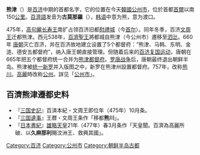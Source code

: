 '''熊津'''（{{lang|ko|'''웅진'''}}）是[[百济|百济]]中期的首都名字，它的位置在今天[[韓國|韓國]][[公州市|公州市]]，位於首都[[首爾|首爾]]以南150[[公里|公里]]。[[百濟語|百濟語]]发音为'''古莫那羅'''（{{lang|ko|곰나루}}），[[韩语|韩语]]中{{lang|ko|곰}}意为熊，{{lang|ko|나루}}意为渡口。

475年，[[高句麗|高句麗]][[长寿王|长寿王]]南扩占领百济旧都[[慰禮城|慰禮城]]（今[[首尔|首尔]]）。同年冬季，百济[[文周王|文周王]]迁都熊津。西元538年，[[百濟聖王|百濟聖王]]將都城自熊津（今公州市）遷移至[[泗沘|泗沘]]。660年 [[唐朝|唐朝]]灭亡百济，并在百济故地建立设置了5个都督府：“熊津、马韩、东明、金涟、德安五都督府”，纳入唐王朝直接管理。但随着后来的[[百济复国运动|百济复国运动]]，唐朝在665年把五个都督府统一合并为[[熊津都督府|熊津都督府]]。[[罗唐战争|罗唐战争]]后，唐朝最终退出朝鲜半岛。熊津被[[统一新罗|统一新罗]]并入版图之中，新罗在熊津州設置都督府。757年，改称[[熊川|熊川]]。[[高麗|高麗]]時改称[[公州|公州]]。詳见「[[公州市|公州市]]」。

==百濟熊津遷都史料==
*『[[三国史記|三国史記]]』百済本紀・文周王即位年（475年）10月条。
*『[[三国遺事|三国遺事]]』王暦・文周王条作「移都'''熊川'''」。
*『[[日本書紀|日本書紀]]』[[雄略天皇|雄略天皇]]21年（477年）春3月条作「天皇聞。百濟為高麗所破、以'''久麻那利'''賜汶洲王、救興其國」。

{{DEFAULTSORT:Ungjin}}
[[Category:百济|Category:百济]]
[[Category:公州市|Category:公州市]]
[[Category:朝鲜半岛古都|Category:朝鲜半岛古都]]